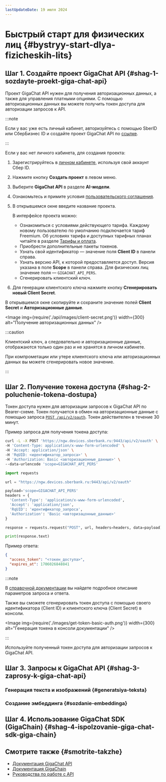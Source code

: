 ```yaml
---
lastUpdateDate: 19 июля 2024
---
```



# Быстрый старт для физических лиц {#bystryy-start-dlya-fizicheskih-lits}


<QuickStartIntro />

## Шаг 1. Создайте проект GigaChat API {#shag-1-sozdayte-proekt-giga-chat-api}

Проект GigaChat API нужен для получения авторизационных данных, а также для управления платными опциями.
С помощью авторизационных данных вы можете получить токен доступа для авторизации запросов к API.


<AuthData />

:::note

Если у вас уже есть личный кабинет, авторизуйтесь с помощью SberID или СберБизнес ID и создайте проект GigaChat API по [ссылке](https://developers.sber.ru/studio/workspaces/my-space/get/gigachat-api).

:::

Если у вас нет личного кабинета, для создания проекта:

1. Зарегистрируйтесь в [личном кабинете](https://developers.sber.ru/studio/login), используя свой аккаунт Сбер ID.
2. Нажмите кнопку **Создать проект** в левом меню.
3. Выберите **GigaChat API** в разделе **AI-модели**.
4. Ознакомьтесь и примите условия [пользовательского соглашения](/ru/policies/gigachat-agreement/beta).
5. В открывшемся окне введите название проекта.

   В интерфейсе проекта можно:

   * Ознакомиться с условиями действующего тарифа. Каждому новому пользователю по умолчанию подключается тариф Freemium. Об условиях тарифа и доступных тарифных планах читайте в разделе [Тарифы и оплата](/ru/gigachat/api/tariffs).
   * Приобрести дополнительные пакеты токенов.
   * Узнать свой идентификатор — значение поля **Client ID** в панели справа.
   * Узнать версию API, к которой предоставляется доступ. Версия указана в поле **Scope** в панели справа. Для физических лиц значение поля — `GIGACHAT_API_PERS`.
   * Сгенерировать клиентский ключ.

6. Для генерации клиентского ключа нажмите кнопку **Сгенерировать новый Client Secret**.
   
   <TesterSecretGeneration />

В открывшемся окне скопируйте и сохраните значение полей **Client Secret** и **Авторизационные данные**.

<Image img={require('./api/images/client-secret.png')} width={300} alt="Получение авторизационных данных" />

:::caution

Клиентский ключ, а следовательно и авторизационные данные, отображаются только один раз и не хранятся в личном кабинете.

При компрометации или утере клиентского ключа или авторизационных данных вы можете сгенерировать новое значение.

:::

## Шаг 2. Получение токена доступа {#shag-2-poluchenie-tokena-dostupa}

Токен доступа нужен для авторизации запросов к GigaChat API по Bearer-схеме.
Токен получается в обмен на авторизационные данные с помощью запроса [`POST /api/v2/oauth`](/ru/gigachat/api/reference/rest/post-token).
Токен действителен в течение 30 минут.

Пример запроса для получения токена доступа:

<Tabs queryString="tool">
<TabItem value="curl" label="cURL" default>

```sh
curl -L -X POST 'https://ngw.devices.sberbank.ru:9443/api/v2/oauth' \
-H 'Content-Type: application/x-www-form-urlencoded' \
-H 'Accept: application/json' \
-H 'RqUID: <идентификатор_запроса>' \
-H 'Authorization: Basic <авторизационные_данные>' \
--data-urlencode 'scope=GIGACHAT_API_PERS'
```

</TabItem>
<TabItem value="python" label="Python" >

```py
import requests

url = "https://ngw.devices.sberbank.ru:9443/api/v2/oauth"

payload='scope=GIGACHAT_API_PERS'
headers = {
  'Content-Type': 'application/x-www-form-urlencoded',
  'Accept': 'application/json',
  'RqUID': 'идентификатор_запроса',
  'Authorization': 'Basic <авторизацонные_данные>'
}

response = requests.request("POST", url, headers=headers, data=payload)

print(response.text)
```

</TabItem>
</Tabs>

Пример ответа:

```json
{
  "access_token": "<токен_доступа>",
  "expires_at": 1706026848841
}
```

:::note

В [справочной документации](/ru/gigachat/api/reference/rest/post-token) вы найдете подробное описание параметров запроса и ответа.

Также вы сможете сгенерировать токен доступа с помощью своего идентификатора (Client ID) и клиентского ключа (Client Secret) в консоли.

<Image img={require('./images/get-token-basic-auth.png')} width={300} alt="Генерация токена в консоли документации" />

:::

Используйте полученный токен доступа для авторизации запросов к GigaChat API.

## Шаг 3. Запросы к GigaChat API {#shag-3-zaprosy-k-giga-chat-api}


<RequestIntro />

### Генерация текста и изображений {#generatsiya-teksta}


<TextGeneration />

### Создание эмбеддинга {#sozdanie-embeddinga}


<QuickstartEmbedding />

## Шаг 4. Использование GigaChat SDK (GigaChain) {#shag-4-ispolzovanie-giga-chat-sdk-giga-chain}


<QuickstartGigaChain />

## Смотрите также {#smotrite-takzhe}

* [Документация GigaChat API](/ru/gigachat/api/overview)
* [Документация GigaChain](/ru/gigachain/overview)
* [Руководства по работе с API](/ru/gigachat/api/selecting-a-model)